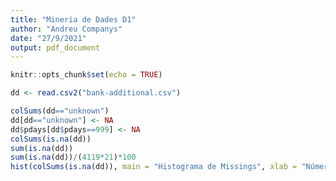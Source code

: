 ---
title: "Mineria de Dades D1"
author: "Andreu Companys"
date: "27/9/2021"
output: pdf_document
---

```{r setup, include=FALSE}
knitr::opts_chunk$set(echo = TRUE)
```

```{r}
dd <- read.csv2("bank-additional.csv")
```

```{r}
colSums(dd=="unknown")
dd[dd=="unknown"] <- NA
dd$pdays[dd$pdays==999] <- NA
colSums(is.na(dd))
sum(is.na(dd))
sum(is.na(dd))/(4119*21)*100
hist(colSums(is.na(dd)), main = "Histograma de Missings", xlab = "Número de valores NA", ylab = "Número de variables", col = 2)
```
